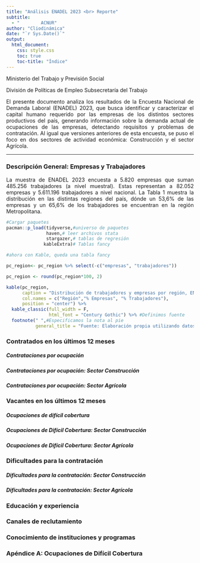 ```yaml
---
title: "Análisis ENADEL 2023 <br> Reporte"
subtitle: 
  - "        ACNUR"
author: "Cliodinámica"
date: "`r Sys.Date()`"
output: 
  html_document:
    css: style.css
    toc: true
    toc-title: "Índice"
---
```



<style>
  p {
    text-align: justify;
  }
</style>


Ministerio del Trabajo y Previsión Social


División de Políticas de Empleo
Subsecretaría del Trabajo




El presente documento analiza los resultados de la Encuesta Nacional de Demanda Laboral (ENADEL) 2023, que busca identificar y caracterizar el capital humano requerido por las empresas de los distintos sectores productivos del país, generando información sobre la demanda actual de ocupaciones de las empresas, detectando requisitos y problemas de contratación. Al igual que versiones anteriores de esta encuesta, se puso el foco en dos sectores de actividad económica: Construcción y el sector Agrícola.


---
### Descripción General: Empresas y Trabajadores

La muestra de ENADEL 2023 encuesta a 5.820 empresas que suman 485.256 trabajadores (a nivel muestral). Estas representan a 82.052 empresas y 5.611.196 trabajadores a nivel nacional.
La Tabla 1 muestra la distribución en las distintas regiones del país, dónde un 53,6% de las empresas y un 65,6% de los trabajadores se encuentran en la región Metropolitana.

```r

#Cargar paquetes
pacman::p_load(tidyverse,#universo de paquetes
               haven,# leer archivos stata
               stargazer,# tablas de regresión
              kableExtra)# Tablas fancy

#ahora con Kable, queda una tabla fancy

pc_region<- pc_region %>% select(-c("empresas", "trabajadores")) 

pc_region <- round(pc_region*100, 2)

kable(pc_region,
      caption = "Distribución de trabajadores y empresas por región, ENADEL 2023",
      col.names = c("Región","% Empresas", "% Trabajadores"),
      position = "center") %>% 
  kable_classic(full_width = F,
                html_font = "Century Gothic") %>% #Definimos fuente
  footnote(" ",#Especificamos la nota al pie
           general_title = "Fuente: Elaboración propia utilizando datos de ENADEL 2023, datos expandidos.")

```


### Contratados en los últimos 12 meses

##### Contrataciones por ocupación

##### Contrataciones por ocupación: Sector Construcción

##### Contrataciones por ocupación: Sector Agrícola

### Vacantes en los últimos 12 meses

##### Ocupaciones de difícil cobertura

##### Ocupaciones de Difícil Cobertura: Sector Construcción

##### Ocupaciones de Difícil Cobertura: Sector Agrícola

### Dificultades para la contratación

##### Dificultades para la contratación: Sector Construcción 

##### Dificultades para la contratación: Sector Agrícola

### Educación y experiencia

### Canales de reclutamiento

### Conocimiento de instituciones y programas

### Apéndice A: Ocupaciones de Difícil Cobertura



